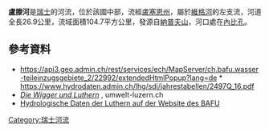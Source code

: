 {{Coord|47.19104|N|7.97414|E|display=title}}

'''盧滕河'''是[[瑞士|瑞士]]的河流，位於該國中部，流經[[盧塞恩州|盧塞恩州]]，屬於[[維格河|維格河]]的左支流，河道全長26.9公里，流域面積104.7平方公里，發源自[[納普夫山|納普夫山]]，河口處在[[內比孔|內比孔]]。

==參考資料==
* https://api3.geo.admin.ch/rest/services/ech/MapServer/ch.bafu.wasser-teileinzugsgebiete_2/22992/extendedHtmlPopup?lang=de {{Wayback|url=https://api3.geo.admin.ch/rest/services/ech/MapServer/ch.bafu.wasser-teileinzugsgebiete_2/22992/extendedHtmlPopup?lang=de |date=20180722041226 }} * https://www.hydrodaten.admin.ch/lhg/sdi/jahrestabellen/2497Q_16.pdf {{Wayback|url=https://www.hydrodaten.admin.ch/lhg/sdi/jahrestabellen/2497Q_16.pdf |date=20210112025906 }}
* [https://uwe.lu.ch/themen/gewaesser/seen_und_fliessgewaesser/wigger_luthern ''Die Wigger und Luthern''] {{Wayback|url=https://uwe.lu.ch/themen/gewaesser/seen_und_fliessgewaesser/wigger_luthern |date=20210123075315 }}, umwelt-luzern.ch
* [http://www.hydrodaten.admin.ch/de/2497.html Hydrologische Daten der Luthern auf der Website des BAFU] {{Wayback|url=http://www.hydrodaten.admin.ch/de/2497.html |date=20210204220951 }}

{{Switzerland-geo-stub}}
[[Category:瑞士河流|Category:瑞士河流]]